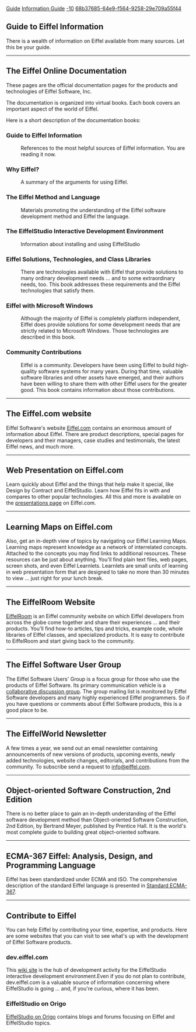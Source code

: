 [[Property:title|Guide]]
[[Property:link_title|Information Guide]]
[[Property:weight|-10]]
[[Property:uuid|68b37685-64e9-f564-9258-29e709a55f44]]
==Guide to Eiffel Information==

There is a wealth of information on Eiffel available from many sources. Let this be your guide. 


----

==The Eiffel Online Documentation==

These pages are the official documentation pages for the products and technologies of Eiffel Software, Inc.

The documentation is organized into virtual books. Each book covers an important aspect of the world of Eiffel. 

Here is a short description of the documentation books:

===Guide to Eiffel Information===

:References to the most helpful sources of Eiffel information. You are reading it now.

===Why Eiffel? ===

:A summary of the arguments for using Eiffel.

===The Eiffel Method and Language===

:Materials promoting the understanding of the Eiffel software development method and Eiffel the language.

===The EiffelStudio Interactive Development Environment===

:Information about installing and using EiffelStudio

===Eiffel Solutions, Technologies, and Class Libraries===

:There are technologies available with Eiffel that provide solutions to many ordinary development needs ... and to some extraordinary needs, too. This book addresses these requirements and the Eiffel technologies that satisfy them.

===Eiffel with Microsoft Windows===

:Although the majority of Eiffel is completely platform independent, Eiffel does provide solutions for some development needs that are strictly related to Microsoft Windows. Those technologies are described in this book.

===Community Contributions===

:Eiffel is a community. Developers have been using Eiffel to build high-quality software systems for many years. During that time, valuable software libraries and other assets have emerged, and their authors have been willing to share them with other Eiffel users for the greater good. This book contains information about those contributions.


----

==The Eiffel.com website==

Eiffel Software's website [http://eiffel.com Eiffel.com] contains an enormous amount of information about Eiffel. There are product descriptions, special pages for developers and their managers, case studies and testimonials, the latest Eiffel news, and much more.


----

==Web Presentation on Eiffel.com==

Learn quickly about Eiffel and the things that help make it special, like Design by Contract and EiffelStudio. Learn how Eiffel fits in with and compares to other popular technologies. All this and more is available on the [http://eiffel.com/developers/presentations/ presentations page] on Eiffel.com. 


----

==Learning Maps on Eiffel.com==

Also, get an in-depth view of topics by navigating our Eiffel Learning Maps. Learning maps represent knowledge as a network of interrelated concepts. Attached to the concepts you may find links to additional resources. These resources can be just about anything. You'll find plain text files, web pages, screen shots, and even Eiffel Learnlets. Learnlets are small units of learning in web presentation form that are designed to take no more than 30 minutes to view ... just right for your lunch break.


----

==The EiffelRoom Website==

[http://www.eiffelroom.com/ EiffelRoom] is an Eiffel community website on which Eiffel developers from across the globe come together and share their experiences ... and their products. You'll find how-to articles, tips and tricks, example code, whole libraries of EIffel classes, and specialized products. It is easy to contribute to EiffelRoom and start giving back to the community.


----

==The Eiffel Software User Group==

The Eiffel Software Users' Group is a focus group for those who use the products of Eiffel Software. Its primary communication vehicle is a [http://groups.eiffel.com/ collaborative discussion group]. The group mailing list is monitored by Eiffel Software developers and many highly experienced Eiffel programmers. So if you have questions or comments about Eiffel Software products, this is a good place to be.


----

==The EiffelWorld Newsletter==

A few times a year, we send out an email newsletter containing announcements of new versions of products, upcoming events, newly added technologies, website changes, editorials, and contributions from the community. To subscribe send a request to [mailto:info@eiffel.com info@eiffel.com].


----

==Object-oriented Software Construction, 2nd Edition==

There is no better place to gain an in-depth understanding of the Eiffel software development method than Object-oriented Software Construction, 2nd Edition, by Bertrand Meyer, published by Prentice Hall. It is the world's most complete guide to building great object-oriented software.


----

==ECMA-367 Eiffel: Analysis, Design, and Programming Language==

Eiffel has been standardized under ECMA and ISO. The comprehensive description of the standard Eiffel language is presented in [http://www.ecma-international.org/publications/standards/Ecma-367.htm Standard ECMA-367].


----

==Contribute to Eiffel==

You can help Eiffel by contributing your time, expertise, and products. Here are some websites that you can visit to see what's up with the development of Eiffel Software products. 

===dev.eiffel.com===

This [http://dev.eiffel.com wiki site] is the hub of development activity for the EiffelStudio interactive development environment.Even if you do not plan to contribute, dev.eiffel.com is a valuable source of information concerning where EiffelStudio is going ... and, if you're curious, where it has been.

===EiffelStudio on Origo===

[http://eiffelstudio.origo.ethz.ch/ EiffelStudio on Origo] contains blogs and forums focusing on Eiffel and EiffelStudio topics. 




